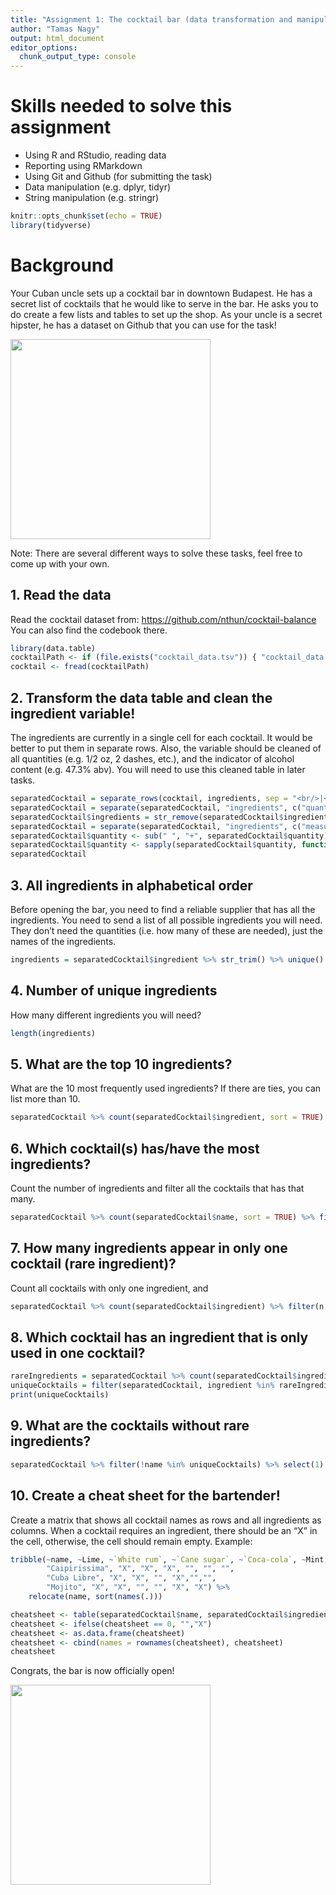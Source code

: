 ```yaml
---
title: "Assignment 1: The cocktail bar (data transformation and manipulation)"
author: "Tamas Nagy"
output: html_document
editor_options: 
  chunk_output_type: console
---
```


# Skills needed to solve this assignment

-   Using R and RStudio, reading data
-   Reporting using RMarkdown
-   Using Git and Github (for submitting the task)
-   Data manipulation (e.g. dplyr, tidyr)
-   String manipulation (e.g. stringr)

```r
knitr::opts_chunk$set(echo = TRUE)
library(tidyverse)
```

# Background

Your Cuban uncle sets up a cocktail bar in downtown Budapest. He has a secret list of cocktails that he would like to serve in the bar. He asks you to do create a few lists and tables to set up the shop. As your uncle is a secret hipster, he has a dataset on Github that you can use for the task!

![](https://media1.tenor.com/images/57a519cffd0ad4693be3b9c94b211540/tenor.gif?itemid=5195211){width="320"}

Note: There are several different ways to solve these tasks, feel free to come up with your own.

## 1. Read the data

Read the cocktail dataset from: <https://github.com/nthun/cocktail-balance> You can also find the codebook there.

```r
library(data.table)
cocktailPath <- if (file.exists("cocktail_data.tsv")) { "cocktail_data.tsv" } else { "https://raw.githubusercontent.com/nthun/cocktail-balance/master/cocktail_data.tsv" }
cocktail <- fread(cocktailPath)
```

## 2. Transform the data table and clean the ingredient variable!

The ingredients are currently in a single cell for each cocktail. It would be better to put them in separate rows. Also, the variable should be cleaned of all quantities (e.g. 1/2 oz, 2 dashes, etc.), and the indicator of alcohol content (e.g. 47.3% abv). You will need to use this cleaned table in later tasks.

```r
separatedCocktail = separate_rows(cocktail, ingredients, sep = "<br/>|<br>|<b4/>")
separatedCocktail = separate(separatedCocktail, "ingredients", c("quantity", "ingredients"), sep = " (?=(oz|drop|dash|bsp))")
separatedCocktail$ingredients = str_remove(separatedCocktail$ingredients, " \\(([0-9]+\\.)?[0-9]+% abv\\)")
separatedCocktail = separate(separatedCocktail, "ingredients", c("measure", "ingredient"), sep = "(?<=oz|drop|drops|dash|dashes|bsp) ")
separatedCocktail$quantity <- sub(" ", "+", separatedCocktail$quantity)
separatedCocktail$quantity <- sapply(separatedCocktail$quantity, function(x) eval(parse(text=x)))
separatedCocktail
```

## 3. All ingredients in alphabetical order

Before opening the bar, you need to find a reliable supplier that has all the ingredients. You need to send a list of all possible ingredients you will need. They don't need the quantities (i.e. how many of these are needed), just the names of the ingredients.

```r
ingredients = separatedCocktail$ingredient %>% str_trim() %>% unique() %>% sort()
```

## 4. Number of unique ingredients

How many different ingredients you will need?

```r
length(ingredients)
```

## 5. What are the top 10 ingredients?

What are the 10 most frequently used ingredients? If there are ties, you can list more than 10.

```r
separatedCocktail %>% count(separatedCocktail$ingredient, sort = TRUE) %>% top_n(10)
```

## 6. Which cocktail(s) has/have the most ingredients?

Count the number of ingredients and filter all the cocktails that has that many.

```r
separatedCocktail %>% count(separatedCocktail$name, sort = TRUE) %>% filter(n == max(n))
```

## 7. How many ingredients appear in only one cocktail (rare ingredient)?

Count all cocktails with only one ingredient, and

```r
separatedCocktail %>% count(separatedCocktail$ingredient) %>% filter(n == min(n)) %>% count()
```

## 8. Which cocktail has an ingredient that is only used in one cocktail?

```r
rareIngredients = separatedCocktail %>% count(separatedCocktail$ingredient) %>% filter(n == min(n)) %>% select(1) %>% pull()
uniqueCocktails = filter(separatedCocktail, ingredient %in% rareIngredients) %>% select(1) %>% unique() %>% pull()
print(uniqueCocktails)
```

## 9. What are the cocktails without rare ingredients?

```r
separatedCocktail %>% filter(!name %in% uniqueCocktails) %>% select(1) %>% unique() %>% pull() %>% print()
```

## 10. Create a cheat sheet for the bartender!

Create a matrix that shows all cocktail names as rows and all ingredients as columns. When a cocktail requires an ingredient, there should be an "X" in the cell, otherwise, the cell should remain empty. Example:

```r
tribble(~name, ~Lime, ~`White rum`, ~`Cane sugar`, ~`Coca-cola`, ~Mint, ~Soda,
        "Caipirissima", "X", "X", "X", "", "", "",
        "Cuba Libre", "X", "X", "", "X","","",
        "Mojito", "X", "X", "", "", "X", "X") %>% 
    relocate(name, sort(names(.)))
```

```r
cheatsheet <- table(separatedCocktail$name, separatedCocktail$ingredient)
cheatsheet <- ifelse(cheatsheet == 0, "","X")
cheatsheet <- as.data.frame(cheatsheet)
cheatsheet <- cbind(names = rownames(cheatsheet), cheatsheet)
cheatsheet

```


Congrats, the bar is now officially open!

![](https://i.pinimg.com/originals/4e/c1/0c/4ec10c9d32b2c7c28b4b638c7f809ec5.gif){width="320"}
